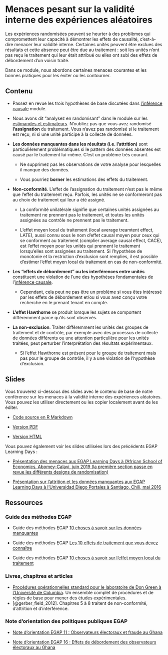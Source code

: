 # Menaces pesant sur la validité interne des expériences aléatoires {.tabset}

Les expériences randomisées peuvent se heurter à des problèmes qui compromettent leur capacité à démontrer les effets de causalité, c'est-à-dire menacer leur validité interne. Certaines unités peuvent être exclues des résultats et cette absence peut être due au traitement : soit les unités n'ont pas reçu le traitement qui leur était attribué ou elles ont subi des effets de débordement d'un voisin traité.

Dans ce module, nous abordons certaines menaces courantes et les bonnes pratiques pour les éviter ou les contourner.

## Contenu {.tabset}

 - Passez en revue les trois hypothèses de base discutées dans [l'inférence causale](causal-inference.html) module.

 - Nous avons dit "analysez en randomisant" dans le module sur les [estimandes et estimateurs](estimands-and-estimators.html). N'oubliez pas que vous avez randomisé **l'assignation** du traitement. Vous n'avez pas randomisé si le traitement est reçu, ni si une unité participe à la collecte de données.

 - **Les données manquantes dans les résultats (i.e. l'attrition)** sont particulièrement problématiques si le pattern des données absentes est causé par le traitement lui-même. C'est un problème très courant.

     - Ne supprimez pas les observations de votre analyse pour lesquelles il manque des données.

     - Vous pourriez **borner** les estimations des effets du traitement.

 - **Non-conformité**. L'effet de l'assignation du traitement n'est pas le même que l'effet du traitement reçu. Parfois, les unités ne se conformeront pas au choix de traitement qui leur a été assigné.

     - La conformité unilatérale signifie que certaines unités assignées au traitement ne prennent pas le traitement, et toutes les unités assignées au contrôle ne prennent pas le traitement.
     
     - L'effet moyen local du traitement (local average treamtent effect, LATE), aussi connu sous le nom d’effet causal moyen pour ceux qui se conforment au traitement (complier average causal effect, CACE), est l'effet moyen pour les unités qui prennent le traitement lorsqu'elles sont assignées au traitement. Si l'hypothèse de monotonie et la restriction d'exclusion sont remplies, il est possible d'estimer l'effet moyen local du traitement en cas de non-conformité.

 - **Les "effets de débordement" ou les interférences entre unités** constituent une violation de l'une des hypothèses fondamentales de l'[inférence causale](causalinference.html).

      - Cependant, cela peut ne pas être un problème si vous êtes intéressé par les effets de débordement et/ou si vous avez conçu votre recherche en le prenant tenant en compte.

 - **L'effet Hawthorne** se produit lorsque les sujets se comportent différemment parce qu'ils sont observés.

- **La non-exclusion**. Traiter différemment les unités des groupes de traitement et de contrôle, par exemple avec des processus de collecte de données différents ou une attention particulière pour les unités traitées, peut perturber l'interprétation des résultats expérimentaux.

     - Si l'effet Hawthorne est présent pour le groupe de traitement mais pas pour le groupe de contrôle, il y a une violation de l'hypothèse d'exclusion.



## Slides

Vous trouverez ci-dessous des slides avec le contenu de base de notre conférence sur les menaces à la validité interne des expériences aléatoires. Vous pouvez les utiliser directement ou les copier localement avant de les éditer.

 - [Code source en R Markdown](https://egap.github.io/learningdays-resources/Slides/threats-slides.Rmd)

 - [Version PDF](https://egap.github.io/learningdays-resources/Slides/threats-slides.pdf)

 - [Version HTML](https://egap.github.io/learningdays-resources/Slides/threats-slides.html)

Vous pouvez également voir les slides utilisées lors des précédents EGAP Learning Days :

- [Présentation des menaces aux EGAP Learning Days à l'African School of Economics, Abomey-Calavi, juin 2019 (la première section passe en revue les différents designs de randomisation)](https://egap.github.io/learningdays-resources/Slides/Examples/threats-benin.pdf)

- [Présentation sur l'attrition et les données manquantes aux EGAP Learning Days à l'Universidad Diego Portales à Santiago, Chili, mai 2016](https://egap.github.io/learningdays-resources/Slides/Examples/threats-santiago.pdf)

## Ressources

### Guide des méthodes EGAP

- Guide des méthodes EGAP [10 choses à savoir sur les données manquantes](https://egap.org/resource/10-things-to-know-about-missing-data/)

- Guide des méthodes EGAP [Les 10 effets de traitement que vous devez connaître](https://egap.org/resource/10-types-of-treatment-effect-you-should-know-about/)

- Guide des méthodes EGAP [10 choses à savoir sur l'effet moyen local du traitement](https://egap.org/resource/10-things-to-know-about-the-local-average-treatment-effect/)

### Livres, chapitres et articles

- [Procédures opérationnelles standard pour le laboratoire de Don Green à l'Université de Columbia](https://github.com/acoppock/Green-Lab-SOP). Un ensemble complet de procédures et de règles de base pour mener des études expérimentales.
- [@gerber_field_2012]. Chapitres 5 à 8 traitent de non-conformité, d'attrition et d'interférence.

### Note d'orientation des politiques publiques EGAP

- [Note d'orientation EGAP 11 : Observateurs électoraux et fraude au Ghana ](https://egap.org/resource/brief-11-election-observers-and-fraud-in-ghana/)

- [Note d'orientation EGAP 16 : Effets de débordement des observateurs électoraux au Ghana](https://egap.org/resource/brief-16-spillover-effects-of-observers-in-ghana/)
